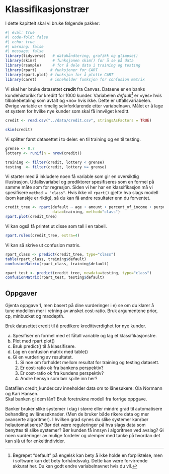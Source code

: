 # Klassifikasjonstrær

I dette kapittelt skal vi bruke følgende pakker: 

```r
#| eval: true
#| code-fold: false
#| echo: true
#| warning: false 
#| message: false
library(tidyverse)   # datahåndtering, grafikk og glimpse()
library(skimr)       # funksjonen skim() for å se på data
library(rsample)     # for å dele data i training og testing
library(rpart)      # funksjoner for CART 
library(rpart.plot) # funksjon for å plotte CART 
library(caret)      # inneholder funksjon for confusion matrix 
```



Vi skal her bruke datasettet **credit** fra Canvas. Dataene er en banks kundehistorikk for kreditt for 1000 kunder. Variabelen *default*[^cart-1] er «yes» hvis tilbakebetaling som avtalt og «no» hvis ikke. Dette er utfallsvariabelen. Øvrige variable er rimelig selvforklarende etter variabelnavn. Målet er å lage et system for hvilke nye kunder som skal få innvilget kreditt.


```r
credit <- read.csv("../data/credit.csv", stringsAsFactors = TRUE) 

skim(credit)
```

Vi splitter først datasettet i to deler: en til training og en til testing. 

```r
grense <- 0.7
lottery <- runif(n = nrow(credit))

training <- filter(credit, lottery < grense)
testing  <- filter(credit, lottery >= grense)

```




[^cart-1]: Begrepet "default" på engelsk kan bety å ikke holde en forpliktelse, men i software kan det bety forhåndsvalg. Dette kan være forvirrende akkurat her. Du kan godt endre variabelnavnet hvis du vil.


Vi starter med å inkludere noen få variable som gir en oversiktlig illustrasjon. Utfallsvariabel og prediktorer spesifiseres som en formel på samme måte som for regresjon. Siden vi her har en klassifikasjon må vi spesifisere `method = "class"`. Hvis ikke vil `rpart()` gjette hva slags modell (som kanskje er riktig), så du kan få andre resultater enn du forventet. 


```r
credit_tree <- rpart(default ~ age + amount + percent_of_income + purpose + employment_duration + housing, 
                     data=training, method="class")
rpart.plot(credit_tree)

```

Vi kan også få printet ut disse som tall i en tabell. 

```r
rpart.rules(credit_tree, extra=4)  
```

Vi kan så skrive ut confusion matrix. 


```r
rpart_class <- predict(credit_tree, type="class")
table(rpart_class, training$default)
confusionMatrix(rpart_class, training$default)

```


```r
rpart_test <- predict(credit_tree, newdata=testing, type="class")
confusionMatrix(rpart_test, testing$default)

```





## Oppgaver

::: {#exr-}
Gjenta oppgave 1, men basert på dine vurderinger i e) se om du klarer å tune modellen mer i retning av ønsket cost-ratio. Bruk argumentene prior, cp, minbucket og maxdepth. 
:::



::: {#exr-}
Bruk datasettet credit til å predikere kredittverdighet for nye kunder.

a)  Spesifiser en formel med et fåtall variable og lag et klassifikasjonstre.
b)  Plot med rpart.plot()
c)  Bruk predict() til å klassifisere.
d)  Lag en confusion matrix med table()
e)  Gi en vurdering av resultatet.
    1)  Si noe om forholdet mellom resultat for training og testing datasett.
    1)  Er cost-ratio ok fra bankens perspektiv?
    2)  Er cost-ratio ok fra kundens perspektiv?
    3)  Andre hensyn som bør spille inn her?
:::


::: {#exr-}
Datafilen credit_kunder.csv inneholder data om to lånesøkere: Ola Normann og Kari Hansen.  
Skal banken gi dem lån? Bruk foretrukne modell fra forrige oppgave.  
:::



::: {#exr-}
Banker bruker slike systemer i dag i større eller mindre grad til automatisere behandling av lånesøknader. (Men de bruker både rikere data og mer avanserte algoritmer). I hvilken grad synes du slike systemer kan/bør helautomatiseres? Bør det være reguleringer på hva slags data som benyttes til slike systemer? Bør kunden få innsyn i algoritmen ved avslag? Gi noen vurderinger av mulige fordeler og ulemper med tanke på hvordan det kan slå ut for enkeltindivider.  
:::
